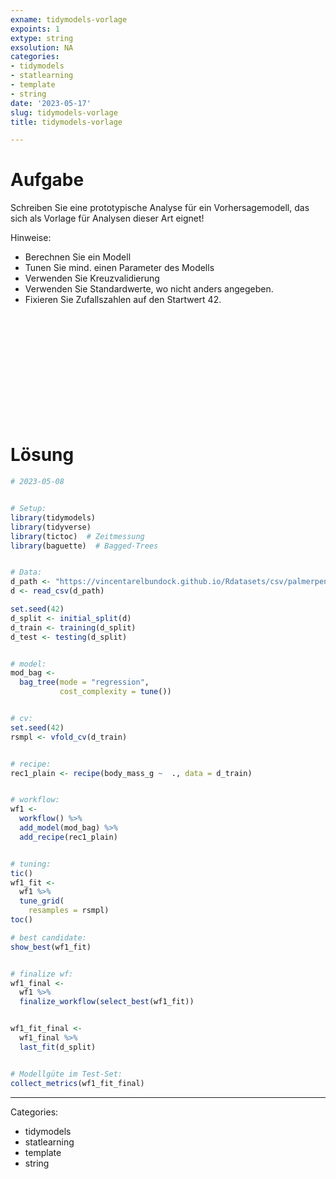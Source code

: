 ```yaml
---
exname: tidymodels-vorlage
expoints: 1
extype: string
exsolution: NA
categories:
- tidymodels
- statlearning
- template
- string
date: '2023-05-17'
slug: tidymodels-vorlage
title: tidymodels-vorlage

---
```





# Aufgabe

<!-- Schreiben Sie eine Vorlage für eine prädiktive Analyse mit Tidymodels! -->

Schreiben Sie eine prototypische Analyse für ein Vorhersagemodell, das sich als Vorlage für Analysen dieser Art eignet!

Hinweise:

- Berechnen Sie ein Modell
- Tunen Sie mind. einen Parameter des Modells
- Verwenden Sie Kreuzvalidierung
- Verwenden Sie Standardwerte, wo nicht anders angegeben.
- Fixieren Sie Zufallszahlen auf den Startwert 42.






</br>
</br>
</br>
</br>
</br>
</br>
</br>
</br>
</br>
</br>

# Lösung

```r
# 2023-05-08


# Setup:
library(tidymodels)
library(tidyverse)
library(tictoc)  # Zeitmessung
library(baguette)  # Bagged-Trees


# Data:
d_path <- "https://vincentarelbundock.github.io/Rdatasets/csv/palmerpenguins/penguins.csv"
d <- read_csv(d_path)

set.seed(42)
d_split <- initial_split(d)
d_train <- training(d_split)
d_test <- testing(d_split)


# model:
mod_bag <-
  bag_tree(mode = "regression",
           cost_complexity = tune())


# cv:
set.seed(42)
rsmpl <- vfold_cv(d_train)


# recipe:
rec1_plain <- recipe(body_mass_g ~  ., data = d_train)


# workflow:
wf1 <-
  workflow() %>% 
  add_model(mod_bag) %>% 
  add_recipe(rec1_plain)


# tuning:
tic()
wf1_fit <-
  wf1 %>% 
  tune_grid(
    resamples = rsmpl)
toc()

# best candidate:
show_best(wf1_fit)


# finalize wf:
wf1_final <-
  wf1 %>% 
  finalize_workflow(select_best(wf1_fit))


wf1_fit_final <-
  wf1_final %>% 
  last_fit(d_split)


# Modellgüte im Test-Set:
collect_metrics(wf1_fit_final)
```




---

Categories: 

- tidymodels
- statlearning
- template
- string

